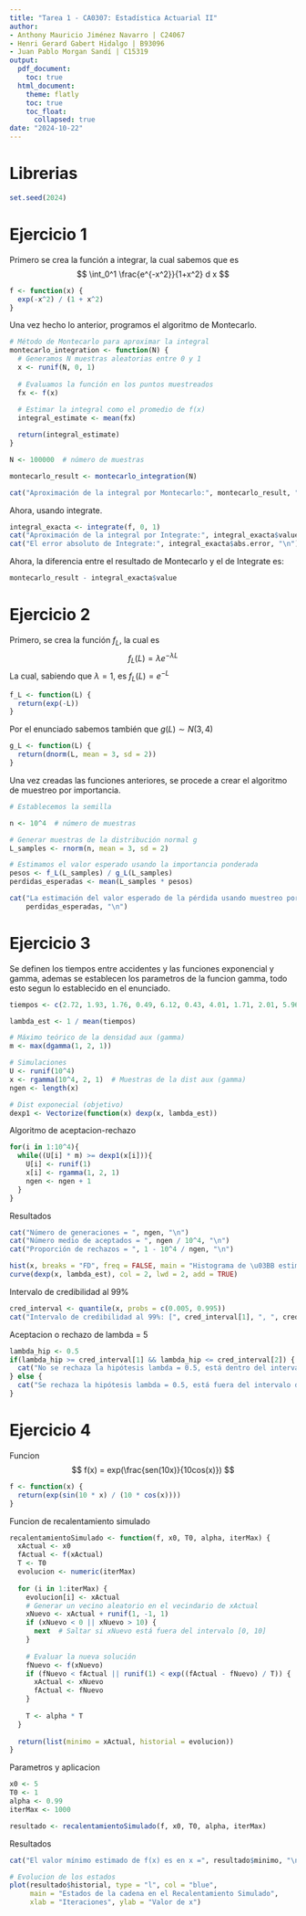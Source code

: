 ```yaml
---
title: "Tarea 1 - CA0307: Estadística Actuarial II"
author:
- Anthony Mauricio Jiménez Navarro | C24067
- Henri Gerard Gabert Hidalgo | B93096
- Juan Pablo Morgan Sandí | C15319
output:
  pdf_document:
    toc: true
  html_document:
    theme: flatly
    toc: true
    toc_float:
      collapsed: true
date: "2024-10-22"
---
```


# Librerias
```r
set.seed(2024)
```

# Ejercicio 1

Primero se crea la función a integrar, la cual sabemos que es
$$
\int_0^1 \frac{e^{-x^2}}{1+x^2} d x
$$

```r
f <- function(x) {
  exp(-x^2) / (1 + x^2)
}
```

Una vez hecho lo anterior, programos el algoritmo de Montecarlo.

```r
# Método de Montecarlo para aproximar la integral
montecarlo_integration <- function(N) {
  # Generamos N muestras aleatorias entre 0 y 1
  x <- runif(N, 0, 1)
  
  # Evaluamos la función en los puntos muestreados
  fx <- f(x)
  
  # Estimar la integral como el promedio de f(x)
  integral_estimate <- mean(fx)

  return(integral_estimate)
}

N <- 100000  # número de muestras

montecarlo_result <- montecarlo_integration(N)

cat("Aproximación de la integral por Montecarlo:", montecarlo_result, "\n")

```
Ahora, usando integrate.
```r
integral_exacta <- integrate(f, 0, 1)
cat("Aproximación de la integral por Integrate:", integral_exacta$value, "\n")
cat("El error absoluto de Integrate:", integral_exacta$abs.error, "\n")
```
Ahora, la diferencia entre el resultado de Montecarlo y el de Integrate es:
```r
montecarlo_result - integral_exacta$value
```

# Ejercicio 2

Primero, se crea la función $f_L$, la cual es
$$
f_L(L)= \lambda e^{-\lambda L}
$$
La cual, sabiendo que $\lambda = 1$, es $f_L(L)= e^{-L}$
```r
f_L <- function(L) {
  return(exp(-L)) 
}
```

Por el enunciado sabemos también que $g(L) \sim N(3, 4)$
```r
g_L <- function(L) {
  return(dnorm(L, mean = 3, sd = 2))
}
```

Una vez creadas las funciones anteriores, se procede a crear el algoritmo de muestreo por importancia.
```r
# Establecemos la semilla

n <- 10^4  # número de muestras

# Generar muestras de la distribución normal g
L_samples <- rnorm(n, mean = 3, sd = 2)

# Estimamos el valor esperado usando la importancia ponderada
pesos <- f_L(L_samples) / g_L(L_samples)
perdidas_esperadas <- mean(L_samples * pesos)

cat("La estimación del valor esperado de la pérdida usando muestreo por importancia es:", 
    perdidas_esperadas, "\n")

```

# Ejercicio 3

Se definen los tiempos entre accidentes y las funciones exponencial y gamma, ademas se establecen los parametros de la funcion gamma, todo esto segun lo establecido en el enunciado.
```r
tiempos <- c(2.72, 1.93, 1.76, 0.49, 6.12, 0.43, 4.01, 1.71, 2.01, 5.96)

lambda_est <- 1 / mean(tiempos)

# Máximo teórico de la densidad aux (gamma)
m <- max(dgamma(1, 2, 1))

# Simulaciones
U <- runif(10^4)
x <- rgamma(10^4, 2, 1)  # Muestras de la dist aux (gamma)
ngen <- length(x)

# Dist exponecial (objetivo)
dexp1 <- Vectorize(function(x) dexp(x, lambda_est))
```

Algoritmo de aceptacion-rechazo
```r
for(i in 1:10^4){
  while((U[i] * m) >= dexp1(x[i])){ 
    U[i] <- runif(1)
    x[i] <- rgamma(1, 2, 1)
    ngen <- ngen + 1
  }
}
```

Resultados
```r
cat("Número de generaciones = ", ngen, "\n")
cat("Número medio de aceptados = ", ngen / 10^4, "\n")
cat("Proporción de rechazos = ", 1 - 10^4 / ngen, "\n")

hist(x, breaks = "FD", freq = FALSE, main = "Histograma de \u03BB estimados")
curve(dexp(x, lambda_est), col = 2, lwd = 2, add = TRUE)
```

Intervalo de credibilidad al 99%
```r
cred_interval <- quantile(x, probs = c(0.005, 0.995))
cat("Intervalo de credibilidad al 99%: [", cred_interval[1], ", ", cred_interval[2], "]\n")
```
Aceptacion o rechazo de lambda = 5
```r
lambda_hip <- 0.5
if(lambda_hip >= cred_interval[1] && lambda_hip <= cred_interval[2]) {
  cat("No se rechaza la hipótesis lambda = 0.5, está dentro del intervalo de credibilidad.\n")
} else {
  cat("Se rechaza la hipótesis lambda = 0.5, está fuera del intervalo de credibilidad.\n")
}
```
# Ejercicio 4

Funcion
$$
f(x) = exp(\frac{sen(10x)}{10cos(x)})
$$
```r
f <- function(x) {
  return(exp(sin(10 * x) / (10 * cos(x))))
}
```

Funcion de recalentamiento simulado
```r
recalentamientoSimulado <- function(f, x0, T0, alpha, iterMax) {
  xActual <- x0
  fActual <- f(xActual)
  T <- T0
  evolucion <- numeric(iterMax)
  
  for (i in 1:iterMax) {
    evolucion[i] <- xActual
    # Generar un vecino aleatorio en el vecindario de xActual
    xNuevo <- xActual + runif(1, -1, 1)
    if (xNuevo < 0 || xNuevo > 10) {
      next  # Saltar si xNuevo está fuera del intervalo [0, 10]
    }
    
    # Evaluar la nueva solución
    fNuevo <- f(xNuevo)
    if (fNuevo < fActual || runif(1) < exp((fActual - fNuevo) / T)) {
      xActual <- xNuevo
      fActual <- fNuevo
    }
    
    T <- alpha * T
  }
  
  return(list(minimo = xActual, historial = evolucion))
}
```

Parametros y aplicacion
```r
x0 <- 5
T0 <- 1
alpha <- 0.99
iterMax <- 1000

resultado <- recalentamientoSimulado(f, x0, T0, alpha, iterMax)
```

Resultados
```r
cat("El valor mínimo estimado de f(x) es en x =", resultado$minimo, "\n")

# Evolucion de los estados
plot(resultado$historial, type = "l", col = "blue", 
     main = "Estados de la cadena en el Recalentamiento Simulado",
     xlab = "Iteraciones", ylab = "Valor de x")

```

